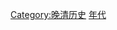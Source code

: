 {{Decade in country category|18|9|中國|亞洲}}
{{Commons category|China in the 1890s}}

[[Category:晚清历史|Category:晚清历史]]
[[Category:清朝編年史|年代]]